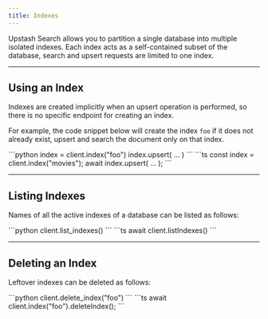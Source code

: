 ```yaml
---
title: Indexes
---
```


Upstash Search allows you to partition a single database into multiple isolated indexes.
Each index acts as a self-contained subset of the database,
search and upsert requests are limited to one index.

---

## Using an Index

Indexes are created implicitly when an upsert operation is performed,
so there is no specific endpoint for creating an index.

For example, the code snippet below will create the index `foo` if it does not already exist,
upsert and search the document only on that index.

<Tabs>

<Tab title="Python">
```python
index = client.index("foo")
index.upsert( ... )
```
</Tab>

<Tab title="TypeScript">
```ts
const index = client.index("movies");
await index.upsert( ... );
```
</Tab>

</Tabs>

---

## Listing Indexes

Names of all the active indexes of a database can be listed as follows:

<Tabs>

<Tab title="Python">
```python
client.list_indexes()
```
</Tab>

<Tab title="TypeScript">
```ts
await client.listIndexes()
```
</Tab>

</Tabs>

---

## Deleting an Index

Leftover indexes can be deleted as follows:

<Tabs>

<Tab title="Python">
```python
client.delete_index("foo")
```
</Tab>

<Tab title="TypeScript">
```ts
await client.index("foo").deleteIndex();
```
</Tab>

</Tabs>
